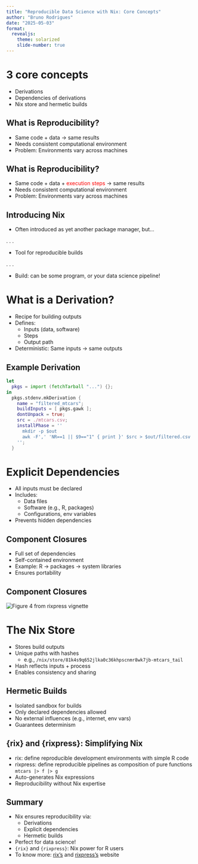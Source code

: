```yaml
---
title: "Reproducible Data Science with Nix: Core Concepts"
author: "Bruno Rodrigues"
date: "2025-05-03"
format:
  revealjs:
    theme: solarized
    slide-number: true
---
```


# 3 core concepts

- Derivations
- Dependencies of derivations
- Nix store and hermetic builds

## What is Reproducibility?

- Same code + data → same results
- Needs consistent computational environment
- Problem: Environments vary across machines

## What is Reproducibility?

- Same code + data + <span style="color:red">execution steps</span> → same results
- Needs consistent computational environment
- Problem: Environments vary across machines

## Introducing Nix

- Often introduced as yet another package manager, but...

. . .

- Tool for reproducible builds

. . .

- Build: can be some program, or your data science pipeline!

# What is a Derivation?

- Recipe for building outputs
- Defines:
  - Inputs (data, software)
  - Steps
  - Output path
- Deterministic: Same inputs → same outputs

## Example Derivation

```nix
let
  pkgs = import (fetchTarball "...") {};
in
  pkgs.stdenv.mkDerivation {
    name = "filtered_mtcars";
    buildInputs = [ pkgs.gawk ];
    dontUnpack = true;
    src = ./mtcars.csv;
    installPhase = ''
      mkdir -p $out
      awk -F',' 'NR==1 || $9=="1" { print }' $src > $out/filtered.csv
    '';
  }
```

# Explicit Dependencies

- All inputs must be declared
- Includes:
  - Data files
  - Software (e.g., R, packages)
  - Configurations, env variables
- Prevents hidden dependencies

## Component Closures

- Full set of dependencies
- Self-contained environment
- Example: R → packages → system libraries
- Ensures portability

## Component Closures

<img src="https://raw.githubusercontent.com/b-rodrigues/rixpress/refs/heads/main/vignettes/figure_4.png" alt="Figure 4 from rixpress vignette">

# The Nix Store

- Stores build outputs
- Unique paths with hashes
  - e.g., `/nix/store/81k4s9q652jlka0c36khpscnmr8wk7jb-mtcars_tail`
- Hash reflects inputs + process
- Enables consistency and sharing

## Hermetic Builds

- Isolated sandbox for builds
- Only declared dependencies allowed
- No external influences (e.g., internet, env vars)
- Guarantees determinism

## {rix} and {rixpress}: Simplifying Nix

- rix: define reproducible development environments with simple R code
- rixpress: define reproducible pipelines as composition of pure functions
  `mtcars |> f |> g`
- Auto-generates Nix expressions
- Reproducibility without Nix expertise

## Summary

- Nix ensures reproducibility via:
  - Derivations
  - Explicit dependencies
  - Hermetic builds
- Perfect for data science!
- `{rix}` and `{rixpress}`: Nix power for R users
- To know more: [rix's](https://docs.ropensci.org/rix/) and [rixpress's](https://b-rodrigues.github.io/rixpress/) website

